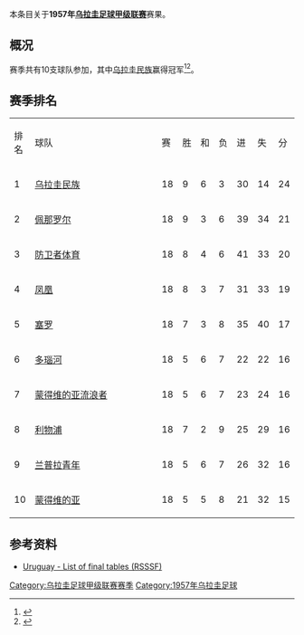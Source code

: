 本条目关于'''1957年[[乌拉圭足球甲级联赛|乌拉圭足球甲级联赛]]'''赛果。

==概况==
赛季共有10支球队参加，其中[[民族足球俱乐部|乌拉圭民族]]赢得冠军<ref>{{Cite web |url=http://www.campeoesdofutebol.com.br/uruguai.html |title=Campeoesdofutebol.com.br |accessdate=2017-08-25 |archive-date=2017-08-25 |archive-url=https://web.archive.org/web/20170825064212/http://www.campeoesdofutebol.com.br/uruguai.html |dead-url=no }}</ref><ref>{{Cite web |url=http://www.sobrefutbol.com/torneos/torneo_uruguayo.htm |title=Sobrefutbol.com |accessdate=2017-08-25 |archive-date=2017-08-25 |archive-url=https://web.archive.org/web/20170825063006/http://www.sobrefutbol.com/torneos/torneo_uruguayo.htm |dead-url=no }}</ref>。

==赛季排名==
{| class="wikitable" style="text-align:center;"
|排名||style="width:15em"|球队||赛||胜||和||负||进||失||分
|-
|1||align="left"|[[民族足球俱乐部|乌拉圭民族]]||18||9||6||3||30||14||24
|-
|2||align="left"|[[佩那罗尔足球俱乐部|佩那罗尔]]||18||9||3||6||39||34||21
|-
|3||align="left"|[[防卫者体育|防卫者体育]]||18||8||4||6||41||33||20
|-
|4||align="left"|[[凤凰竞技俱乐部|凤凰]]||18||8||3||7||31||33||19
|-
|5||align="left"|[[塞罗竞技俱乐部|塞罗]]||18||7||3||8||35||40||17
|-
|6||align="left"|[[多瑙河足球俱乐部|多瑙河]]||18||5||6||7||22||22||16
|-
|7||align="left"|[[蒙得维的亚流浪者足球俱乐部|蒙得维的亚流浪者]]||18||5||6||7||23||24||16
|-
|8||align="left"|[[利物浦足球俱乐部_(乌拉圭)|利物浦]]||18||7||2||9||25||29||16
|-
|9||align="left"|[[兰普拉青年|兰普拉青年]]||18||5||6||7||26||32||16
|-
|10||align="left"|[[蒙得维的亚竞赛俱乐部|蒙得维的亚]]||18||5||5||8||21||32||15
|}

==参考资料==
{{reflist}}

*[http://www.rsssf.com/tablesu/uruhist.html Uruguay - List of final tables (RSSSF)]{{Wayback|url=http://www.rsssf.com/tablesu/uruhist.html |date=20100102114932 }}

{{Primera División Uruguaya seasons}}


[[Category:乌拉圭足球甲级联赛赛季|Category:乌拉圭足球甲级联赛赛季]]
[[Category:1957年乌拉圭足球|Category:1957年乌拉圭足球]]